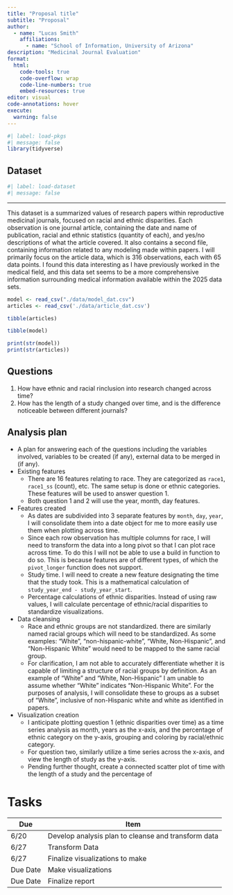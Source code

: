 ```yaml
---
title: "Proposal title"
subtitle: "Proposal"
author: 
  - name: "Lucas Smith"
    affiliations:
      - name: "School of Information, University of Arizona"
description: "Medicinal Journal Evaluation"
format:
  html:
    code-tools: true
    code-overflow: wrap
    code-line-numbers: true
    embed-resources: true
editor: visual
code-annotations: hover
execute:
  warning: false
---
```


```r
#| label: load-pkgs
#| message: false
library(tidyverse)
```

## Dataset

```r
#| label: load-dataset
#| message: false
```

------------------------------------------------------------------------

This dataset is a summarized values of research papers within reproductive medicinal journals, focused on racial and ethnic disparities. Each observation is one journal article, containing the date and name of publication, racial and ethnic statistics (quantity of each), and yes/no descriptions of what the article covered. It also contains a second file, containing information related to any modeling made within papers. I will primarily focus on the article data, which is 316 observations, each with 65 data points. I found this data interesting as I have previously worked in the medical field, and this data set seems to be a more comprehensive information surrounding medical information available within the 2025 data sets.

```r
model <- read_csv("./data/model_dat.csv")
articles <- read_csv('./data/article_dat.csv')
```

```r
tibble(articles)
```

```r
tibble(model)
```

```r
print(str(model))
print(str(articles))
```

## Questions

1.  How have ethnic and racial rinclusion into research changed across time?
2.  How has the length of a study changed over time, and is the difference noticeable between different journals?

## Analysis plan

-   A plan for answering each of the questions including the variables involved, variables to be created (if any), external data to be merged in (if any).
-   Existing features
    -   There are 16 features relating to race. They are categorized as `race1`, `race1_ss` (count), etc. The same setup is done or ethnic categories. These features will be used to answer question 1.
    -   Both question 1 and 2 will use the year, month, day features.
-   Features created
    -   As dates are subdivided into 3 separate features by `month`, `day`, `year`, I will consolidate them into a date object for me to more easily use them when plotting across time.
    -   Since each row observation has multiple columns for race, I will need to transform the data into a long pivot so that I can plot race across time. To do this I will not be able to use a build in function to do so. This is because features are of different types, of which the `pivot_longer` function does not support.
    -   Study time. I will need to create a new feature designating the time that the study took. This is a mathematical calculation of `study_year_end - study_year_start`.
    -   Percentage calculations of ethnic disparities. Instead of using raw values, I will calculate percentage of ethnic/racial disparities to standardize visualizations.
-   Data cleansing
    -   Race and ethnic groups are not standardized. there are similarly named racial groups which will need to be standardized. As some examples: "White", "non-hispanic-white", "White, Non-Hispanic", and "Non-Hispanic White" would need to be mapped to the same racial group.
    -   For clarification, I am not able to accurately differentiate whether it is capable of limiting a structure of racial groups by definition. As an example of "White" and "White, Non-Hispanic" I am unable to assume whether "White" indicates "Non-Hispanic White". For the purposes of analysis, I will consolidate these to groups as a subset of "White", inclusive of non-Hispanic white and white as identified in papers.
-   Visualization creation
    -   I anticipate plotting question 1 (ethnic disparities over time) as a time series analysis as month, years as the x-axis, and the percentage of ethnic category on the y-axis, grouping and coloring by racial/ethnic category.
    -   For question two, similarly utilize a time series across the x-axis, and view the length of study as the y-axis.
    -   Pending further thought, create a connected scatter plot of time with the length of a study and the percentage of

# Tasks

| Due      | Item                                                |
|----------|-----------------------------------------------------|
| 6/20     | Develop analysis plan to cleanse and transform data |
| 6/27     | Transform Data                                      |
| 6/27     | Finalize visualizations to make                     |
| Due Date | Make visualizations                                 |
| Due Date | Finalize report                                     |
